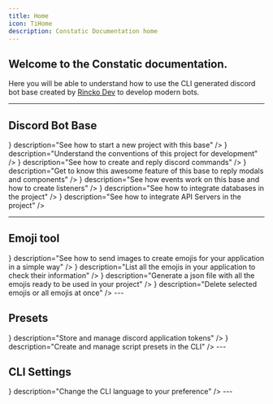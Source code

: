```yaml
---
title: Home
icon: TiHome
description: Constatic Documentation home
---
```


## Welcome to the Constatic documentation.

Here you will be able to understand how to use the CLI generated discord bot base created by [Rincko Dev](https://github.com/rinckodev) to develop modern bots.

---

## Discord Bot Base

<Cards className="lg:grid-cols-3">
	<Card
		href="/docs/discord/start"
		title="Get started"
		icon={<icons.FaClipboard/>}
		description="See how to start a new project with this base"
	/>
	<Card
		href="/docs/discord/conventions"
		title="Conventions"
		icon={<icons.FaHandshake/>}
		description="Understand the conventions of this project for development"
	/>
	<Card
		href="/docs/discord/commands"
		title="Commands"
		icon={<icons.HiMiniCommandLine/>}
		description="See how to create and reply discord commands"
	/>
	<Card
		href="/docs/discord/responders"
		title="Responders"
		icon={<icons.BsFillReplyFill/>}
		description="Get to know this awesome feature of this base to reply modals and components"
	/>
	<Card
		href="/docs/discord/events"
		title="Events"
		icon={<icons.RiCalendarEventFill/>}
		description="See how events work on this base and how to create listeners"
	/>
	<Card
		href="/docs/discord/presets/databases"
		title="Databases"
		icon={<icons.FaDatabase/>}
		description="See how to integrate databases in the project"
	/>
	<Card
		href="/docs/discord/presets/servers"
		title="API Servers"
		icon={<icons.FaGlobe/>}
		description="See how to integrate API Servers in the project"
	/>
</Cards>

---

## Emoji tool

<Cards className="lg:grid-cols-2">
	<Card
		href="/docs/emojis/upload"
		title="Sending emojis"
		icon={<icons.HiUpload/>}
		description="See how to send images to create emojis for your application in a simple way"
	/>
	<Card
		href="/docs/emojis/list"
		title="Listing emojis"
		icon={<icons.FaRegListAlt/>}
		description="List all the emojis in your application to check their information"
	/>
	<Card
		href="/docs/emojis/file"
		title="Emojis file"
		icon={<icons.FaFileDownload/>}
		description="Generate a json file with all the emojis ready to be used in your project"
	/>
	<Card
		href="/docs/emojis/delete"
		title="Deleting emojis"
		icon={<icons.FaTrashAlt/>}
		description="Delete selected emojis or all emojis at once"
	/>
</Cards>
---

## Presets

<Cards className="lg:grid-cols-2">
	<Card
		href="/docs/presets/tokens"
		title="Tokens"
		icon={<icons.IoMdKey/>}
		description="Store and manage discord application tokens"
	/>
	<Card
		href="/docs/presets/scripts/start"
		title="Language"
		icon={<icons.PiFilesFill/>}
		description="Create and manage script presets in the CLI"
	/>
</Cards>
---

## CLI Settings

<Cards className="lg:grid-cols-2">
	<Card
		href="/docs/settings/language"
		title="Language"
		icon={<icons.IoLanguage/>}
		description="Change the CLI language to your preference"
	/>
</Cards>
---